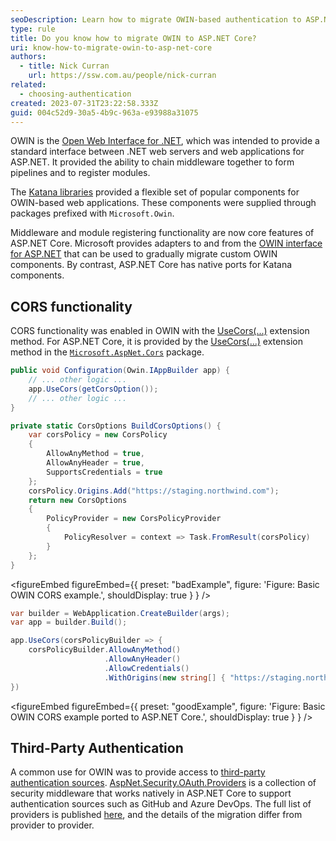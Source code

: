 ```yaml
---
seoDescription: Learn how to migrate OWIN-based authentication to ASP.NET Core for modern web applications.
type: rule
title: Do you know how to migrate OWIN to ASP.NET Core?
uri: know-how-to-migrate-owin-to-asp-net-core
authors:
  - title: Nick Curran
    url: https://ssw.com.au/people/nick-curran
related:
  - choosing-authentication
created: 2023-07-31T23:22:58.333Z
guid: 004c52d9-30a5-4b9c-963a-e93988a31075
---
```

OWIN is the [Open Web Interface for .NET](http://owin.org/), which was intended to provide a standard interface between .NET web servers and web applications for ASP.NET. It provided the ability to chain middleware together to form pipelines and to register modules.

The [Katana libraries](https://github.com/aspnet/AspNetKatana/) provided a flexible set of popular components for OWIN-based web applications. These components were supplied through packages prefixed with `Microsoft.Owin`.

Middleware and module registering functionality are now core features of ASP.NET Core. Microsoft provides adapters to and from the [OWIN interface for ASP.NET](https://learn.microsoft.com/en-us/aspnet/core/fundamentals/owin?view=aspnetcore-7.0) that can be used to gradually migrate custom OWIN components. By contrast, ASP.NET Core has native ports for Katana components.

## CORS functionality

CORS functionality was enabled in OWIN with the [UseCors(...)](https://learn.microsoft.com/en-us/previous-versions/aspnet/mt181143(v=vs.113)) extension method. For ASP.NET Core, it is provided by the [UseCors(...)](https://learn.microsoft.com/en-us/dotnet/api/microsoft.aspnetcore.builder.corsmiddlewareextensions.usecors?view=aspnetcore-7.0#microsoft-aspnetcore-builder-corsmiddlewareextensions-usecors(microsoft-aspnetcore-builder-iapplicationbuilder)) extension method in the [`Microsoft.AspNet.Cors`](https://www.nuget.org/packages/Microsoft.AspNet.Cors) package.

```cs
public void Configuration(Owin.IAppBuilder app) {
    // ... other logic ...
    app.UseCors(getCorsOption());
    // ... other logic ...
}

private static CorsOptions BuildCorsOptions() {
    var corsPolicy = new CorsPolicy
    {
        AllowAnyMethod = true,
        AllowAnyHeader = true,
        SupportsCredentials = true
    };
    corsPolicy.Origins.Add("https://staging.northwind.com");
    return new CorsOptions
    {
        PolicyProvider = new CorsPolicyProvider
        {
            PolicyResolver = context => Task.FromResult(corsPolicy)
        }
    };
}
```

<figureEmbed figureEmbed={{
  preset: "badExample",
  figure: 'Figure: Basic OWIN CORS example.',
  shouldDisplay: true
} } />


```cs
var builder = WebApplication.CreateBuilder(args);
var app = builder.Build();

app.UseCors(corsPolicyBuilder => {
    corsPolicyBuilder.AllowAnyMethod()
                     .AllowAnyHeader()
                     .AllowCredentials()
                     .WithOrigins(new string[] { "https://staging.northwind.com" });
})
```

<figureEmbed figureEmbed={{
  preset: "goodExample",
  figure: 'Figure: Basic OWIN CORS example ported to ASP.NET Core.',
  shouldDisplay: true
} } />


## Third-Party Authentication

A common use for OWIN was to provide access to [third-party authentication sources](/choosing-authentication/). [AspNet.Security.OAuth.Providers](https://github.com/aspnet-contrib/AspNet.Security.OAuth.Providers) is a collection of security middleware that works natively in ASP.NET Core to support authentication sources such as GitHub and Azure DevOps. The full list of providers is published [here](https://github.com/aspnet-contrib/AspNet.Security.OAuth.Providers#providers), and the details of the migration differ from provider to provider.